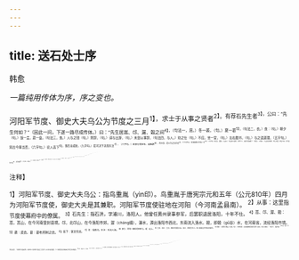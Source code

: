 ```yaml
---
---
---
```

title: 送石处士序
---



韩愈

*一篇纯用传体为序，序之变也。*

河阳军节度、御史大夫乌公为节度之三月<sup>1】，求士于从事之贤者<sup>2】。有荐石先生者<sup>3】，公曰：“先生何如？”（因此一问，下遂一路尽成传体。）曰：“先生居嵩、邙、潳、榖之间<sup>4】，（句法一，居。）冬一裘，（句。）夏一葛<sup>5】，（句法二，衣。）食：（句。）朝夕（句。）饭一盂，蔬一盘。（句法三，食。）人与之钱（句。）则辞，（句。）请与出游，（句。）未尝以事辞，（句法四，与人。）劝之仕（句。）不应。坐一室，（句。）左右图书，（句。）与之语道理，（五字句。）辩古今事当否，（六字句。）论人高下<sup>6】，事后当成败，（九字句。）若河决下流而东注<sup>7】，（八字句。）若驷马驾轻车、就熟路<sup>8】，而王良、造父为之先后也<sup>3】，（十九字句。）若烛照数计而龟卜也<sup>10】。”（九字句。句法五，语默。）大夫曰：“先生有以自老，无求于人，其肯为某来耶？”（再问。）从事曰：“大夫文武忠孝，求士为国，不私于家。方今寇聚于恒<sup>11】，师环其疆<sup>17】，农不耕收，财粟殚亡<sup>13】。吾所处地，归输之涂<sup>14】，治法征谋<sup>15】，宜有所出。（借从事口备写大夫。）先生仁且勇，若以义请而强委重焉<sup>16】，其何说之辞？”（备写处士。）于是读书词<sup>17】，具马币<sup>18】，卜日以授使者<sup>19】，求先生之庐而请焉。（竟入传体。）
先生不告于妻子，不谋于朋友，（画。）冠带出见客<sup>4】，（画。）拜受书礼于门内<sup>20】。（画。）宵则沐浴<sup>2】，戒行李<sup>2】，载书册，问道所由，告行于常所来往<sup>20】。（画。）晨则毕至，张上东门外<sup>5】，（画。）酒三行，且起，（又画又叙，随手变出。）有执爵而言者曰<sup>20】：“大夫真能以义取人，先生真能以道自任，决去就<sup>4】。为先生别。”（第一祝，并赞二人。）又酌而祝曰：“凡去就出处何常，惟义之归<sup>2】。遂以为先生寿<sup>3】。”（第二祝，独寿
处士。）又酌而祝曰：“使大夫恒无变其初，无务富其家而饥其师，无甘受佞人而外敬正士<sup>3】，无昧于谄言＠，惟先生是听，以能有成功，保天子之庞命<sup>3】。”（第三祝，规大夫。）又祝曰：“使先生无图利于大夫，而私便其身图3。”（第四祝，规先生。）先生起拜祝辞曰：“敢不敬蚤夜以求从祝规。”（又加倍写一答祝，随手变出无穷。）于是东都之人士，咸知大夫与先生果能相与以有成也。（忽作一结，有气力。）遂各为歌诗六韵，遣愈为之序云。

<sup>注释】

<sup>1】河阳军节度、御史大夫乌公：指鸟重胤（yìn印）。鸟重胤于唐宪宗元和五年（公元810年）四月为河阳军节度使，御史大夫是其兼职。河阳军节度使驻地在河阳（今河南孟县南）。
<sup>2】从事：这里指节度使幕府中的僚属。
<sup>3】石先生：指石洪，字濬川，洛阳人。他曾任黄州录事参军，后罢职退居洛阳，十年不仕。
<sup>4】嵩、邙、渥、榖：嵩，嵩山，在今河南登封县境。邙，北邙山，在今洛阳市郊。渥（cháng缠），瀑水，源出洛阳市西北，东南流入洛水。榖，即榖（gǔ谷）水，在河南省，流经洛阳市境。
<sup>5】袭：皮衣。葛：葛布所制之衣。
<sup>6】高下：犹言优劣。
<sup>7】河：指黄河。东注：东流入海。
<sup>8】驷马：同驾一辆车的四匹马。就：走上。
<sup>9】王良、造父：王良，春秋时晋国大夫。造父，周穆王时人。两人都是古代驾车的能手。
<sup>10】数计：以蓍草计数占卜吉凶。龟卜：灼烧龟甲，视其纹路断裂情况而预卜吉凶。《礼记·曲礼》：“龟为卜，策为筮。”
<sup>11】恒：恒州（今河北正定县），为承德军节度使驻地。元和四年三月承德军节度使王士真去世，其子承宗起兵叛唐，十二月朝廷诏吐突承璀率兵讨伐王承宗的叛军。
<sup>12】师：指叛军。环：包围。
<sup>13】殚（dàn单）亡：完全没有。殚，尽。
<sup>14】吾所处地：指河阳军管辖的地区。归输：指遭运。涂：同“途”。
<sup>15】治法：治理河阳军的办法。征谋：征讨叛军的计谋。
<sup>16】强委重：强，恳切地遨请。委重，委以重任。
<sup>17】读：同“撰”，写。书词：指聘请的书信。
<sup>18】具马币：具，备办。马，良马。币，财物。这里是说准备好了许多礼品。
<sup>19】卜日：挑选吉日。
<sup>20】冠带：穿戴得十分齐整，表示对客人的敬重。冠，着冠。带，束带。
<sup>21】拜受：揖拜受纳。
<sup>22】宵：夜晚。这里指当天晚上。
<sup>23】戒：预备。
<sup>24】告行：辞行，辞别。常所来往：指平日常来往的友人。
<sup>25】张上东门外：张，张设，指设酒宴为石洪送行。上东门，洛阳城北门。
<sup>26】酒三行：斟酒三次。
<sup>27】执爵：拿着酒杯。
<sup>28】决去就：决定去留。
<sup>29】惟义之归：只能以道义作为标准。
<sup>30】寿：这里是祝贺、祝福的意思。
<sup>31】外敬：外表假装尊敬。正士：正直的士大夫。
<sup>32】无昧于谗言：不要为那些谗言所迷惑。
<sup>33】宠命：宠，宠爱、信任。命，委任。
<sup>34】私便其身图：使自己得到方便。
<sup>35】蚤：同“早”。从：从命。祝规：祝辞中带有规劝性的那些话。